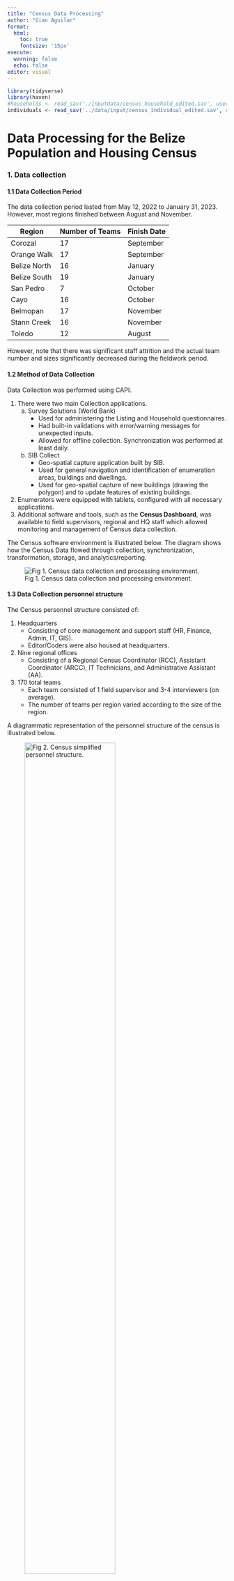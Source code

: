---
title: "Census Data Processing"
author: "Gian Aguilar"
format: 
  html:
    toc: true
    fontsize: '15px'
execute: 
  warning: false
  echo: false
editor: visual
---

```{r}
library(tidyverse)
library(haven)
#households <- read_sav('./inputdata/census_household_edited.sav', user_na = T)
individuals <- read_sav('../data/input/census_individual_edited.sav', user_na = T)
```

# Data Processing for the Belize Population and Housing Census

### 1. Data collection

#### 1.1 Data Collection Period

The data collection period lasted from May 12, 2022 to January 31, 2023. However, most regions finished between August and November.

| Region       | Number of Teams | Finish Date |
|--------------|-----------------|-------------|
| Corozal      | 17              | September   |
| Orange Walk  | 17              | September   |
| Belize North | 16              | January     |
| Belize South | 19              | January     |
| San Pedro    | 7               | October     |
| Cayo         | 16              | October     |
| Belmopan     | 17              | November    |
| Stann Creek  | 16              | November    |
| Toledo       | 12              | August      |

However, note that there was significant staff attrition and the actual team number and sizes significantly decreased during the fieldwork period.

#### 1.2 Method of Data Collection

Data Collection was performed using CAPI.

1.  There were two main Collection applications.
    a.  Survey Solutions (World Bank)
        -   Used for administering the Listing and Household questionnaires.
        -   Had built-in validations with error/warning messages for unexpected inputs.
        -   Allowed for offline collection. Synchronization was performed at least daily.
    b.  SIB Collect
        -   Geo-spatial capture application built by SIB.
        -   Used for general navigation and identification of enumeration areas, buildings and dwellings.
        -   Used for geo-spatial capture of new buildings (drawing the polygon) and to update features of existing buildings.
2.  Enumerators were equipped with tablets, configured with all necessary applications.
3.  Additional software and tools, such as the **Census Dashboard**, was available to field supervisors, regional and HQ staff which allowed monitoring and management of Census data collection.

The Census software environment is illustrated below. The diagram shows how the Census Data flowed through collection, synchronization, transformation, storage, and analytics/reporting.

![Fig 1. Census data collection and processing environment.](edit_images/census_tech.png)

#### 1.3 Data Collection personnel structure

The Census personnel structure consisted of:

1.  Headquarters
    -   Consisting of core management and support staff (HR, Finance, Admin, IT, GIS).
    -   Editor/Coders were also housed at headquarters.
2.  Nine regional offices
    -   Consisting of a Regional Census Coordinator (RCC), Assistant Coordinator (ARCC), IT Technicians, and Administrative Assistant (AA).
3.  170 total teams
    -   Each team consisted of 1 field supervisor and 3-4 interviewers (on average).
    -   The number of teams per region varied according to the size of the region.

A diagrammatic representation of the personnel structure of the census is illustrated below.

![Fig 2. Census simplified personnel structure.](edit_images/cstruct.png.png){fig-align="center" width="70%"}

### 2. Use of long form/short form

Due to delays in completing the data collection in the Belize district regions, the decision was made to create a shortened version of the Census questionnaire, to accelerate collection and ensure complete coverage of the country.

-   The shortened version of the questionnaire was known as the *short-form version*

-   The full, original version of the questionnaires was known as the *long-form version*.

Here is a summary of the implementation of the short-form version.

1.  Households in around 150 different EDs in the Belize district received the short-form questionnaires.
2.  The long-form/short-form split was 25%/%75. That is, a household within these 140 EDs had 25% chance of receiving a long-form questionnaire, and 75% chance of receiving the short-form.
3.  Given that household assignments were generated automatedly through software, the 25-75 split was applied programmatically.
    -   To be precise, at the moment of generating a household questionnaire for a household, a uniform distribution was sampled to produce a number between 0 and 1. If this number was \<= 0.25, a long-form questionnaire was generated. Otherwise, a short-form questionnaire was generated.
    -   This automation was enabled by the Census Dashboard, will allowed the creation of assignments for a given ED at the push of a button.

The mixture of long-form and short-form questionnaires necessitated an extra level of weighting, which will be discussed later on.

### 3. Census Weighting

Weighting for the Census dataset was performed meticulously and with guidance from Dave Dolson from StatCan.

**Weighting was performed at the stratum level.**

[For full weighting documentation, see here](https://siborg-my.sharepoint.com/:w:/g/personal/gaguilar_mail_sib_org_bz/EUd7nnaDKOBEhRl-v6wI4oMBV0bejolmSnxBjd5cF_DMjA?e=U3nP2y){target="_blank"}.

In summary, the following weights were calculated:

1.  Non-response adjustment at the household level.
2.  Non-response adjustment at the dwelling level.
3.  Long-form/Short-form weighting.
4.  Calibration of longform/shortform weights.

The different weights, their calculation and their use are described below.

| Weight         | Description                                                                              | Calculation                            | Used in analysis? | Usage                                                                                                                             |
|---------------|---------------|---------------|---------------|---------------|
| dw_response_wt | Non-response adjustment at the **dwelling** level                                        | total_dwellings / respondent_dwellings | No                | As an intermediate input to calculate hh_wt                                                                                       |
| hh_response_wt | Non-response adjustment at the **household** level                                       | total_hhs / respondent_hhs             | No                | As an intermediate input to calculate hh_wt                                                                                       |
| hh_wt          | **combined** (the product of) dwelling and household response weights                    | dw_response_wt \* hh_response_wt       | Yes               | To be used with variables/items that appear in BOTH long-form and short-form questionnaires. Example: age, sex, country of birth. |
| long_wt        | weights for longform questionnairs in areas that underwent long-form/short-form sampling | total_hhs/longform_hhs                 | No                |                                                                                                                                   |
| cal_long_wt    | calibrated long_wt using hh_size as the calibrator.                                      |                                        | Yes               | Used with variables/items that ONLY appear in the longform questionnaire. Example: DH1 (disability)                               |

To see an example of the main weights in action and how they should be used, consider the records below, sampled from the individual census dataset. Notice the following features:

1.  HL1 appears in all questionnaires (both longform and shortform)
2.  DH1 only appears in longform questionnaires and is NA in shortforms.
3.  The calibrated longform weight (cal_lng_wt) drops weights for shortform questionnaires and adds it to longform questionnaires.

```{r}
set.seed(100)

df <- 
  individuals |> 
  mutate(
    hh_wt = semi_final_weight,
    cal_lng_wt = calibrated_weight
  ) |> 
  select(
    region, interview__key, HL1, DH1, hh_wt, cal_lng_wt, qtype
  ) |> 
  filter(hh_wt != cal_lng_wt) |> 
  sample_n(10)

gt::gt(df)
```

Therefore, we note that the proper usage of the two main weights is as follows:

1.  ***hh_wt*** should be used for ALL variables that appear in all (both shortform and longform) quetionnaires (*such as HL1*). Using cal_lng_wt for these variables would cause shortform records (and their usable data) to be ignored and their weight to be given to the longforms.
2.  ***cal_lng_wt*** should be used for ALL variables that ONLY appear in the shortform (*such as DH1*). Using hh_wt for these variables would keep the weights for shortforms where these variables are not present and would inflate the NA values.

### 4. Census Data Processing

Data processing for the Belize Census was a meticulous and expansive operation that involved a wide variety of human personnel, software tools, and processes and methodologies.The main items involved in data processing and editing are outlined below.

1.  Pre-processing
    -   Preparation of Maps and Master Building Files (used for creating Listing questionnaires).
    -   Design and creation of CAPI questionnaire, including validations and skip patterns.
    -   Creation of R scripts to automated the downloading, processing and preparation of Census data for monitoring and supervisory purposes on an hourly basis.
2.  During-Collection Processing
    -   Editing and coding.
        -   Editor coders were trained to review questionnaires for quality and consistency.
        -   These editors also entered standard classification codes where necessary.
    -   Spatial and Listing processing
        -   IT technicians and data processors were trained to review geospatial and Listing data to identify and fix inconsistencies during collection,
        -   Software was built to aid in identifying inconsistencies and addressing them.
3.  Post-processing
    -   At the end of collection, data was aggregated, merged, restructured, cleaned and processed.
    -   Data editing rules were created based on the Census Editing Manual and local context and needs.

[Extended data processing documentation can be found here.](https://siborg.sharepoint.com/:w:/s/DataProcessing/EZTswPLpaIZGiBCfvNH7EpQBiVTga4vj4-ka82XyROhHfA?e=ncA70v){target="_blank"}

An flowchart representation of data processing is below.

:::{.column-page}
![](edit_images/dp1.png){fig-align="center"}
![](edit_images/dp2.png){fig-align="center"}
:::




### 5. Issues encountered with raw census data

The issues revolving Census data were mostly encountered during data collection. However, two of these issues had implications on data processing.

#### 5.1 Missing questionnaires, blank questionnaire, or questionnaires with missing key data

**Status: resolved**

At the end of the day, to have good Census estimates, it is crucial to have a **complete** count of buildings, dwellings and households. Non-response adjustment can be applied properly only if the true population of dwellings, households and individuals is known.

There were various scenarios, arising during data collection, that originally presented obstacles to this.

1.  Missing/Unsubmitted Household Questionnaires.
    -   Household questionnaires were created for dwellings identified during Listing, but somequestionnaires were never returned.
    -   Thus, there is no status information about the dwelling occupancy or the household.
2.  Missing/Unsubmitted Listing Questionnaires
    -   Listing questionnaires were created for every building in the country, based on the spatial database, but some were never returned.
    -   Thus, there is no status information about
        -   If the structure is a building to begin with.
        -   The building classification and occupancy status.
        -   The units within a building, including potential dwellings.
3.  Blank questionnaires or questionnaires with missing data.
    -   Listing or Household questionnaires were returned by enumerators, but were blank, or had missing key information (building and unit classifications, for example).

The above situations lead to an incomplete picture on the actual number of buildings, dwelling units, and households in the country. To fix this, the SIB team considered implementing either a weighting or an imputation strategy. Following advice from StatCan, a careful imputation strategy was designed to impute the missing information, using the observed distributions of the target variables. [The documentation can be found here](https://siborg-my.sharepoint.com/:w:/g/personal/gaguilar_mail_sib_org_bz/EfBUA0iZmXVDmt6kB5Na1BkBnUgybmbm7SSYXRxhCOmgXw?e=CfmnZc){target="_blank"}.

#### 5.2 Discrepancies of Dwelling-unit identification between Listing and Enumeration.

**Status: resolved.**

1.  During Listing, dwellings were identified mainly through observation (contact with a household member was not required).
2.  During Enumeration, a high number of units that were identified as "dwellings" during Listing were now being labeled as "not a dwelling".
3.  However, the number of "not a dwelling" was suspiciously high, so a field verification exercise was performed on a sample of these "not a dwelling" units.
4.  This resulted in somewhat complex weighting and imputation process, which was guided by StatCan.

This item required immediate attention, given that there were 22,000 records that were ORIGINALLY recorded as "dwelling" during the Listing, but subsequently labeled as "Not a Dwelling" during enumeration, or the variable was missing (blank questionnaire).

The documentation regarding this process appears below:

1.  [Statcan Strategy Document](explanationofsamplingstrategyupdated20230402.docx){target="_blank"} by David Dolson, StatCan.

2.  [Implementation Documentation](https://siborg-my.sharepoint.com/:w:/g/personal/gaguilar_mail_sib_org_bz/EWfin061lJhJhgbSlHKauAEBhmtFEYC1kHiWBVp_ClmrpQ?e=1dYuxJ){target="_blank"}, by Christian Orellana SIB.

3.  [Results of verification](https://siborg-my.sharepoint.com/:x:/g/personal/gaguilar_mail_sib_org_bz/EYaBPMI4R_NAnHS_604Q6jsBltS8pfOYz7bAZl9lALsiMw?e=gc87Ft){target="_blank"}, raw summaries.

4.  [Verification survey weighted dataset](https://siborg-my.sharepoint.com/:x:/g/personal/gaguilar_mail_sib_org_bz/EZWP9p3j8jtJlICNFMOGl6QBT4jHLjjyZ-MrUPBI0fGtuA?e=kDPnHC){target="_blank"}

#### 5.3 Census weighting, and short-form/long-form methodology leading to discrepancies in the total counts of individuals.

**Status: in-progress.**

As a result of longform weights, and particularly because weighting is done only at the household level, there was a curious side effect where *the **count** of total individuals in when analyzing longform-only variables (using cal_lng_wt) is **different*** *than when analyzing universal variables (using hh_wt).*

This issue was caused for the below reasons

a.  The subset of households that received the long-form and short-form questionnaires were not *exactly* the same in terms of composition (household size, members and sex).
b.  Shortform households are dropped when using the longform weights, losing precision on the exact household size and composition, as their weight is shared among all longform questionnaires in the household's weighting stratum.
c.  These count for individuals for households is now slightly different when using hh_wt (when analysing universal variables), than when using cal_lng_wt (when analyzing longform-only variables).

The longform weightes were subsequently **calibrated** using household_size as the calibrating variable. This improved the weights but because we cannot account for every single household size, broken down by male/female, then there remain still minor discrepancies.

The team has considered different alternatives to fix this issue:

-   **Deriving individual weights**, could solve the issue because each individual could be receive an adjusted weight to always equal the total number of individuals. However, *deriving individual weights is undesirable* because that would mean the addition of another two weights to the dataset (individual regular weights and individual long-form weights), leading to a total of ***four different weights*** that analysts and data users would need to use when working with the Census dataset.
-   A **imputation strategy** could be created to impute the missing variables in short-form questionnaires. However, the team believes this task to be too lengthy and complex at this point in time, and there are also very important consequences to consider.

The data processing and analysis team are currently researching other alternatives to finalize a fix for this issue.

**THIS ISSUE ONLY AFFECTS THE BELIZE NORTH AND BELIZE SOUTH REGIONS, WHICH IS THE ONLY PLACE WHERE THE LONGFORM WEIGHTS ARE USED. THIS ISSUE ALSO ONLY AFFECTS THE ANALYSIS OF LONGFORM-ONLY VARIABLES. *AFTER CALIBRATION, THE GROSS COUNT DIFFERENCE IS 35.***

#### 5.4 Issues in Household Editing

Editing rules for harmonizing and preparing the Census datasets for analysis were created by the data processing team, using the [Handbook on Population and Housing Census Editing](https://unstats.un.org/unsd/publication/SeriesF/seriesf_82rev1e.pdf){target="_blank"} as a main guide.

The editing rules and documentation derived [can be found here](https://siborg-my.sharepoint.com/:x:/g/personal/gaguilar_mail_sib_org_bz/Edk6vbyiopBPm4GeMCC5vvwBnoJ90EU48dT7qhbtOEhVVw?e=8vMrxJ){target="_blank"}.

The remaining "issues" are simply editing items where the recommended action needs to be confirmed, using research or expert recommendation. Some of these pending edits are below:

1.  In 0.3% of cases, households reported wall materials that cannot support the reported roof material. For example, sticks or makeshift walls, and concrete roof.
    -   Recommendations include:
        -   accept as is, because there might exist concrete columns despite weak wall material.
        -   Accept wall material as a correct value, and implicitly take the roof material as an incorrect/mistaken value and change the response to Not Reported.
2.  In 6.6% of Urban households, the main water source was reported as "Private, piped into dwelling". However, to the team's knowledge, private water piping is not allowed in Urban areas. Pending confirmation with external sources.
3.  In the Disability and Health module, the team needs to confirm appropriate age ranges for which the response "Not applicable because of age" is allowed.
4.  In the education module, 1,000 primary school students reported attending school part time. Research is being done to confirm if any primary school locally does part-time schooling.

Statisticians and analysts are currently working on the best course of action for the above edit items but expert recommendation is welcome.
